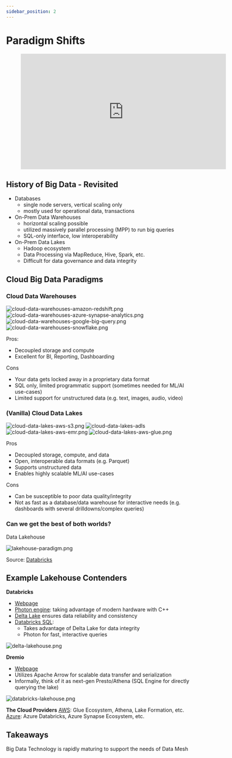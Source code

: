 ```yaml
---
sidebar_position: 2
---
```



# Paradigm Shifts

<div style={{textAlign: 'center'}}>

<figure class="video-container">
    <iframe width="560" height="315" src="https://www.youtube.com/embed/iR6fzKEjgHY" title="YouTube video player" frameborder="0" allow="accelerometer; autoplay; clipboard-write; encrypted-media; gyroscope; picture-in-picture" allowfullscreen></iframe>
</figure>

</div>


## History of Big Data - Revisited
* Databases
  * single node servers, vertical scaling only
  * mostly used for operational data, transactions
* On-Prem Data Warehouses
  * horizontal scaling possible
  * utilized massively parallel processing (MPP) to run big queries
  * SQL-only interface, low interoperability
* On-Prem Data Lakes
  * Hadoop ecosystem
  * Data Processing via MapReduce, Hive, Spark, etc.
  * Difficult for data governance and data integrity 

## Cloud Big Data Paradigms

### Cloud Data Warehouses

<div style={{textAlign: 'center'}}>

![cloud-data-warehouses-amazon-redshift.png](./assets/cloud-data-warehouses-amazon-redshift.png)
![cloud-data-warehouses-azure-synapse-analytics.png](./assets/cloud-data-warehouses-azure-synapse-analytics.png)
![cloud-data-warehouses-google-big-query.png](./assets/cloud-data-warehouses-google-big-query.png)
![cloud-data-warehouses-snowflake.png](./assets/cloud-data-warehouses-snowflake.png)

</div>


Pros:
* Decoupled storage and compute
* Excellent for BI, Reporting, Dashboarding

Cons
* Your data gets locked away in a proprietary data format
* SQL only, limited programmatic support (sometimes needed for ML/AI use-cases)
* Limited support for unstructured data (e.g. text, images, audio, video)


### (Vanilla) Cloud Data Lakes

<div style={{textAlign: 'center'}}>

![cloud-data-lakes-aws-s3.png](./assets/cloud-data-lakes-aws-s3.png)
![cloud-data-lakes-adls](./assets/cloud-data-lakes-adls.png)
![cloud-data-lakes-aws-emr.png](./assets/cloud-data-lakes-aws-emr.png)
![cloud-data-lakes-aws-glue.png](./assets/cloud-data-lakes-aws-glue.png)

</div>

Pros
* Decoupled storage, compute, and data
* Open, interoperable data formats (e.g. Parquet)
* Supports unstructured data
* Enables highly scalable ML/AI use-cases

Cons
* Can be susceptible to poor data quality/integrity
* Not as fast as a database/data warehouse for interactive needs (e.g. dashboards with several drilldowns/complex queries)

### Can we get the best of both worlds?
Data Lakehouse
<div style={{textAlign: 'center'}}>

![lakehouse-paradigm.png](./assets/lakehouse-paradigm.png)

Source: [Databricks](https://databricks.com/blog/2020/01/30/what-is-a-data-lakehouse.html)

</div>

## Example Lakehouse Contenders

**Databricks**
* [Webpage](https://databricks.com/)
* [Photon engine](https://docs.databricks.com/runtime/photon.html): taking advantage of modern hardware with C++
* [Delta Lake](https://docs.databricks.com/runtime/photon.html) ensures data reliability and consistency
* [Databricks SQL](https://databricks.com/product/databricks-sql):
    * Takes advantage of Delta Lake for data integrity
    * Photon for fast, interactive queries

<div style={{textAlign: 'center'}}>

![delta-lakehouse.png](./assets/delta-lakehouse.png)

</div>

**Dremio**
* [Webpage](https://www.dremio.com/)
* Utilizes Apache Arrow for scalable data transfer and serialization
* Informally, think of it as next-gen Presto/Athena (SQL Engine for directly querying the lake)

<div style={{textAlign: 'center'}}>

![databricks-lakehouse.png](./assets/databricks-lakehouse.png)

</div>

**The Cloud Providers**
[AWS](https://aws.amazon.com/big-data/datalakes-and-analytics/data-lake-house/): Glue Ecosystem, Athena, Lake Formation, etc.
[Azure](https://techcommunity.microsoft.com/t5/analytics-on-azure/simplify-your-lakehouse-architecture-with-azure-databricks-delta/ba-p/2027272): Azure Databricks, Azure Synapse Ecosystem, etc.

## Takeaways
Big Data Technology is rapidly maturing to support the needs of Data Mesh
